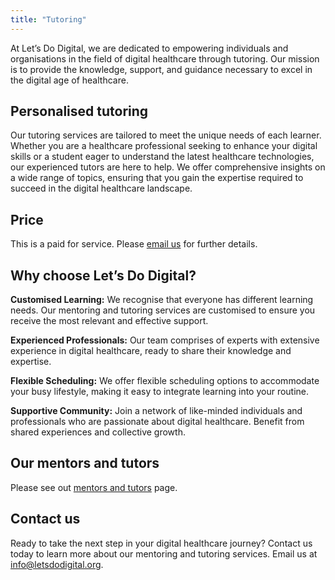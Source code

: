 ```yaml
---
title: "Tutoring"
---
```


At Let's Do Digital, we are dedicated to empowering individuals and organisations in the field of digital healthcare through tutoring. Our mission is to provide the knowledge, support, and guidance necessary to excel in the digital age of healthcare.


## Personalised tutoring

Our tutoring services are tailored to meet the unique needs of each learner. Whether you are a healthcare professional seeking to enhance your digital skills or a student eager to understand the latest healthcare technologies, our experienced tutors are here to help. We offer comprehensive insights on a wide range of topics, ensuring that you gain the expertise required to succeed in the digital healthcare landscape.


## Price

This is a paid for service. Please [email us](mailto:info@letsdodigital.org) for further details.


## Why choose Let's Do Digital?

**Customised Learning:** We recognise that everyone has different learning needs. Our mentoring and tutoring services are customised to ensure you receive the most relevant and effective support.

**Experienced Professionals:** Our team comprises of experts with extensive experience in digital healthcare, ready to share their knowledge and expertise.

**Flexible Scheduling:** We offer flexible scheduling options to accommodate your busy lifestyle, making it easy to integrate learning into your routine.

**Supportive Community:** Join a network of like-minded individuals and professionals who are passionate about digital healthcare. Benefit from shared experiences and collective growth.


## Our mentors and tutors

Please see out [mentors and tutors](who-are-we.qmd) page.


## Contact us

Ready to take the next step in your digital healthcare journey? Contact us today to learn more about our mentoring and tutoring services. Email us at [info@letsdodigital.org](mailto:info@letsdodigital.org).
